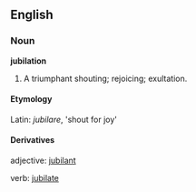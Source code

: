 ==English==

===Noun===

'''jubilation'''

#A triumphant shouting; rejoicing; exultation.

====Etymology====

Latin: ''jubilare'', 'shout for joy'

====Derivatives====

adjective: [[jubilant]]

verb: [[jubilate]]